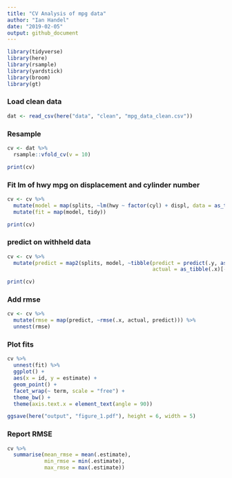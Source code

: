 ```yaml
---
title: "CV Analysis of mpg data"
author: "Ian Handel"
date: "2019-02-05"
output: github_document
---
```



```r
library(tidyverse)
library(here)
library(rsample)
library(yardstick)
library(broom)
library(gt)
```

### Load clean data

```r
dat <- read_csv(here("data", "clean", "mpg_data_clean.csv"))
```

### Resample

```r
cv <- dat %>%
  rsample::vfold_cv(v = 10)

print(cv)
```

### Fit lm of hwy mpg on displacement and cylinder number

```r
cv <- cv %>% 
  mutate(model = map(splits, ~lm(hwy ~ factor(cyl) + displ, data = as_tibble(.x)))) %>% 
  mutate(fit = map(model, tidy))

print(cv)
```

### predict on withheld data

```r
cv <- cv %>% 
  mutate(predict = map2(splits, model, ~tibble(predict = predict(.y, as_tibble(.x)[-.x$in_id,]),
                                               actual = as_tibble(.x)[-.x$in_id, ]$hwy)))

print(cv)
```

### Add rmse

```r
cv <- cv %>% 
  mutate(rmse = map(predict, ~rmse(.x, actual, predict))) %>% 
  unnest(rmse)
```

### Plot fits

```r
cv %>% 
  unnest(fit) %>%
  ggplot() +
  aes(x = id, y = estimate) +
  geom_point() +
  facet_wrap(~ term, scale = "free") +
  theme_bw() +
  theme(axis.text.x = element_text(angle = 90))

ggsave(here("output", "figure_1.pdf"), height = 6, width = 5)
```

### Report RMSE

```r
cv %>%
  summarise(mean_rmse = mean(.estimate),
            min_rmse = min(.estimate),
            max_rmse = max(.estimate))
```


